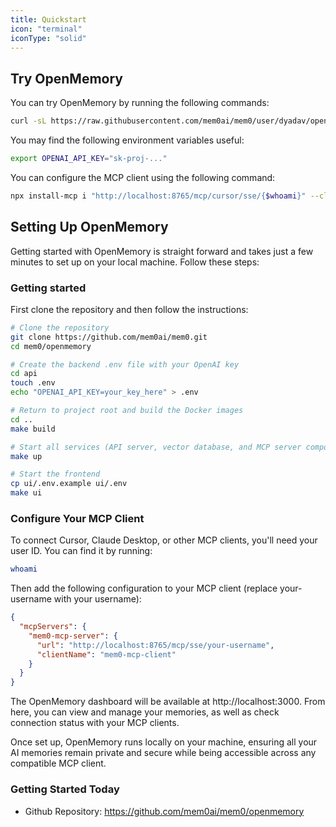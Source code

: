 ```yaml
---
title: Quickstart
icon: "terminal"
iconType: "solid"
---
```


<Snippet file="paper-release.mdx" />

## Try OpenMemory

You can try OpenMemory by running the following commands:

```bash
curl -sL https://raw.githubusercontent.com/mem0ai/mem0/user/dyadav/openmemory/openmemory/run.sh | bash
```

You may find the following environment variables useful:

```bash
export OPENAI_API_KEY="sk-proj-..."
```

You can configure the MCP client using the following command:

```bash
npx install-mcp i "http://localhost:8765/mcp/cursor/sse/{$whoami}" --client cursor
```

## Setting Up OpenMemory

Getting started with OpenMemory is straight forward and takes just a few minutes to set up on your local machine. Follow these steps:

### Getting started
First clone the repository and then follow the instructions:
```bash
# Clone the repository
git clone https://github.com/mem0ai/mem0.git
cd mem0/openmemory

# Create the backend .env file with your OpenAI key
cd api
touch .env
echo "OPENAI_API_KEY=your_key_here" > .env

# Return to project root and build the Docker images
cd ..
make build

# Start all services (API server, vector database, and MCP server components)
make up 

# Start the frontend
cp ui/.env.example ui/.env
make ui
```

### Configure Your MCP Client
To connect Cursor, Claude Desktop, or other MCP clients, you'll need your user ID. You can find it by running:
```bash
whoami
```

Then add the following configuration to your MCP client (replace your-username with your username):
```json
{
  "mcpServers": {
    "mem0-mcp-server": {
      "url": "http://localhost:8765/mcp/sse/your-username",
      "clientName": "mem0-mcp-client"
    }
  }
}
```

The OpenMemory dashboard will be available at http://localhost:3000. From here, you can view and manage your memories, as well as check connection status with your MCP clients.

Once set up, OpenMemory runs locally on your machine, ensuring all your AI memories remain private and secure while being accessible across any compatible MCP client.

### Getting Started Today

- Github Repository: https://github.com/mem0ai/mem0/openmemory